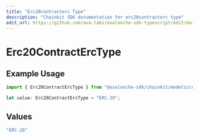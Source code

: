 ```yaml
---
title: "Erc20contracterc Type"
description: "Chainkit SDK documentation for erc20contracterc type"
edit_url: https://github.com/ava-labs/avalanche-sdk-typescript/edit/main/chainkit/docs/models/components/erc20contracterctype.md
---
```


# Erc20ContractErcType

## Example Usage

```typescript
import { Erc20ContractErcType } from "@avalanche-sdk/chainkit/models/components";

let value: Erc20ContractErcType = "ERC-20";
```

## Values

```typescript
"ERC-20"
```